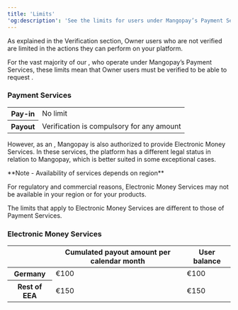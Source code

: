 ```yaml
---
title: 'Limits'  
'og:description': 'See the limits for users under Mangopay’s Payment Services and Electronic Money Services.'  
---
```

  
  

As explained in the Verification section, Owner users who are not verified are limited in the actions they can perform on your platform.  

For the vast majority of our <Platform content="platforms" />, who operate under Mangopay’s Payment Services, these limits mean that Owner users must be verified to be able to request <Payout content="payouts" />.  

### Payment Services

<table>
    <tbody>
        <tr>
            <th class="header">Pay-in</th>
            <td class="content">No limit</td>
        </tr>
        <tr>
            <th class="header">Payout</th>
            <td class="content">Verification is compulsory for any amount</td>
        </tr>
    </tbody>
</table>

However, as an <Emi content="Electronic Money Institution" />, Mangopay is also authorized to provide Electronic Money Services. In these services, the platform has a different legal status in relation to Mangopay, which is better suited in some exceptional cases.   

<Note>  
**Note - Availability of services depends on region** 
  
For regulatory and commercial reasons, Electronic Money Services may not be available in your region or for your products.  
</Note>  

The limits that apply to Electronic Money Services are different to those of Payment Services.  

### Electronic Money Services

<table>
    <thead>
        <tr>
            <th class="header"></th>
            <th class="header">Cumulated payout amount per calendar month</th>
            <th class="header">User balance</th>
        </tr>
    </thead>
    <tbody>
        <tr>
            <th class="header">Germany</th>
            <td class="content">€100</td>
            <td class="content">€100</td>
        </tr>
        <tr>
            <th class="header">Rest of EEA</th>
            <td class="content">€150</td>
            <td class="content">€150</td>
        </tr>
    </tbody>
</table>
